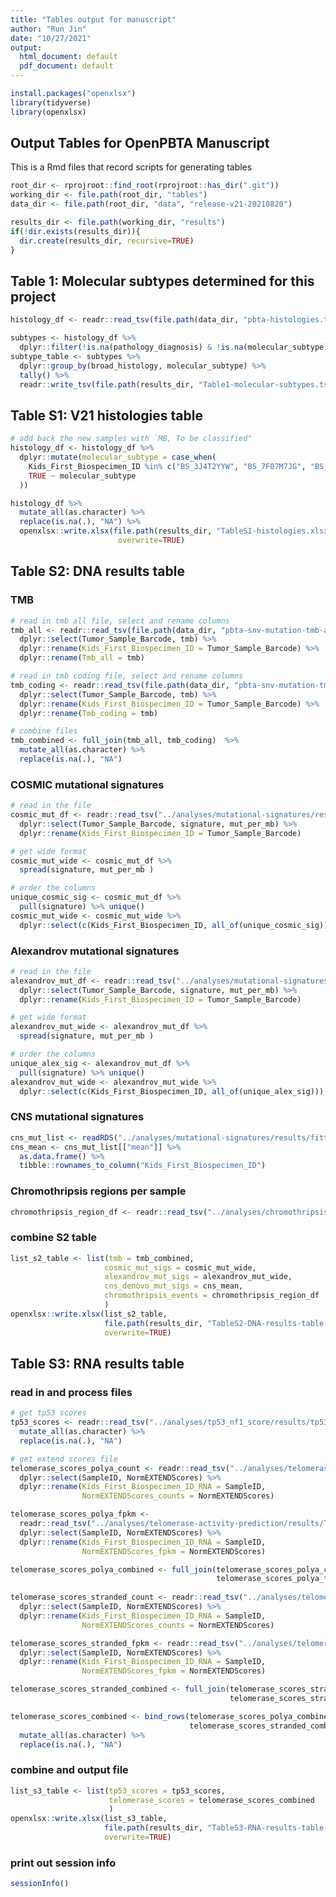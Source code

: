 ```yaml
---
title: "Tables output for manuscript"
author: "Run Jin"
date: "10/27/2021"
output:
  html_document: default
  pdf_document: default
---
```


```r
install.packages("openxlsx")
library(tidyverse)
library(openxlsx)
```

## Output Tables for OpenPBTA Manuscript
This is a Rmd files that record scripts for generating tables 

```r
root_dir <- rprojroot::find_root(rprojroot::has_dir(".git"))
working_dir <- file.path(root_dir, "tables")
data_dir <- file.path(root_dir, "data", "release-v21-20210820")

results_dir <- file.path(working_dir, "results")
if(!dir.exists(results_dir)){
  dir.create(results_dir, recursive=TRUE)
}
```

## Table 1: Molecular subtypes determined for this project
```r
histology_df <- readr::read_tsv(file.path(data_dir, "pbta-histologies.tsv"), guess_max =10000)

subtypes <- histology_df %>%
  dplyr::filter(!is.na(pathology_diagnosis) & !is.na(molecular_subtype) & !grepl("To be classified", molecular_subtype))
subtype_table <- subtypes %>%
  dplyr::group_by(broad_histology, molecular_subtype) %>%
  tally() %>%
  readr::write_tsv(file.path(results_dir, "Table1-molecular-subtypes.tsv"))

```

## Table S1: V21 histologies table

```r
# add back the new samples with `MB, To be classified"
histology_df <- histology_df %>% 
  dplyr::mutate(molecular_subtype = case_when(
    Kids_First_Biospecimen_ID %in% c("BS_3J4T2YYW", "BS_7F07M7JG", "BS_AG0BZN6F", "BS_HZNKSQ17", "BS_V6HKXX1Z", "BS_WP9J88EB", "BS_YYAPSA5P") ~ "MB, To be classified", 
    TRUE ~ molecular_subtype
  ))

histology_df %>%
  mutate_all(as.character) %>% 
  replace(is.na(.), "NA") %>%
  openxlsx::write.xlsx(file.path(results_dir, "TableS1-histologies.xlsx"),
                        overwrite=TRUE)

```

## Table S2: DNA results table
### TMB
```r

# read in tmb all file, select and rename columns
tmb_all <- readr::read_tsv(file.path(data_dir, "pbta-snv-mutation-tmb-all.tsv")) %>%
  dplyr::select(Tumor_Sample_Barcode, tmb) %>%
  dplyr::rename(Kids_First_Biospecimen_ID = Tumor_Sample_Barcode) %>% 
  dplyr::rename(Tmb_all = tmb) 

# read in tmb coding file, select and rename columns
tmb_coding <- readr::read_tsv(file.path(data_dir, "pbta-snv-mutation-tmb-coding.tsv")) %>%
  dplyr::select(Tumor_Sample_Barcode, tmb) %>%
  dplyr::rename(Kids_First_Biospecimen_ID = Tumor_Sample_Barcode) %>% 
  dplyr::rename(Tmb_coding = tmb)

# combine files
tmb_combined <- full_join(tmb_all, tmb_coding)  %>%
  mutate_all(as.character) %>% 
  replace(is.na(.), "NA")
```

### COSMIC mutational signatures
```r
# read in the file
cosmic_mut_df <- readr::read_tsv("../analyses/mutational-signatures/results/cosmic_signatures_results.tsv") %>%
  dplyr::select(Tumor_Sample_Barcode, signature, mut_per_mb) %>%
  dplyr::rename(Kids_First_Biospecimen_ID = Tumor_Sample_Barcode)

# get wide format
cosmic_mut_wide <- cosmic_mut_df %>%
  spread(signature, mut_per_mb ) 

# order the columns
unique_cosmic_sig <- cosmic_mut_df %>% 
  pull(signature) %>% unique()
cosmic_mut_wide <- cosmic_mut_wide %>%
  dplyr::select(c(Kids_First_Biospecimen_ID, all_of(unique_cosmic_sig)))

```

### Alexandrov mutational signatures
```r
# read in the file
alexandrov_mut_df <- readr::read_tsv("../analyses/mutational-signatures/results/nature_signatures_results.tsv") %>%
  dplyr::select(Tumor_Sample_Barcode, signature, mut_per_mb) %>%
  dplyr::rename(Kids_First_Biospecimen_ID = Tumor_Sample_Barcode)

# get wide format
alexandrov_mut_wide <- alexandrov_mut_df %>%
  spread(signature, mut_per_mb ) 

# order the columns
unique_alex_sig <- alexandrov_mut_df %>% 
  pull(signature) %>% unique()
alexandrov_mut_wide <- alexandrov_mut_wide %>%
  dplyr::select(c(Kids_First_Biospecimen_ID, all_of(unique_alex_sig))) 
```

### CNS mutational signatures
```r
cns_mut_list <- readRDS("../analyses/mutational-signatures/results/fitted_cns_signature_exposures.RDS")
cns_mean <- cns_mut_list[["mean"]] %>%
  as.data.frame() %>%
  tibble::rownames_to_column("Kids_First_Biospecimen_ID")  

```

### Chromothripsis regions per sample
```r
chromothripsis_region_df <- readr::read_tsv("../analyses/chromothripsis/results/chromothripsis_summary_per_sample.txt")  

```

### combine S2 table
```r
list_s2_table <- list(tmb = tmb_combined,
                     cosmic_mut_sigs = cosmic_mut_wide,
                     alexandrov_mut_sigs = alexandrov_mut_wide,
                     cns_denovo_mut_sigs = cns_mean,
                     chromothripsis_events = chromothripsis_region_df
                     )
openxlsx::write.xlsx(list_s2_table, 
                     file.path(results_dir, "TableS2-DNA-results-table.xlsx"),
                     overwrite=TRUE)
```

## Table S3: RNA results table
### read in and process files
```r
# get tp53 scores 
tp53_scores <- readr::read_tsv("../analyses/tp53_nf1_score/results/tp53_altered_status.tsv") %>%
  mutate_all(as.character) %>% 
  replace(is.na(.), "NA")

# get extend scores file
telomerase_scores_polya_count <- readr::read_tsv("../analyses/telomerase-activity-prediction/results/TelomeraseScores_PTBAPolya_counts.txt") %>%
  dplyr::select(SampleID, NormEXTENDScores) %>% 
  dplyr::rename(Kids_First_Biospecimen_ID_RNA = SampleID,
                NormEXTENDScores_counts = NormEXTENDScores)

telomerase_scores_polya_fpkm <-
  readr::read_tsv("../analyses/telomerase-activity-prediction/results/TelomeraseScores_PTBAPolya_FPKM.txt") %>%
  dplyr::select(SampleID, NormEXTENDScores) %>% 
  dplyr::rename(Kids_First_Biospecimen_ID_RNA = SampleID,
                NormEXTENDScores_fpkm = NormEXTENDScores)

telomerase_scores_polya_combined <- full_join(telomerase_scores_polya_count,
                                              telomerase_scores_polya_fpkm)
  
telomerase_scores_stranded_count <- readr::read_tsv("../analyses/telomerase-activity-prediction/results/TelomeraseScores_PTBAStranded_counts.txt") %>%
  dplyr::select(SampleID, NormEXTENDScores) %>% 
  dplyr::rename(Kids_First_Biospecimen_ID_RNA = SampleID,
                NormEXTENDScores_counts = NormEXTENDScores)

telomerase_scores_stranded_fpkm <- readr::read_tsv("../analyses/telomerase-activity-prediction/results/TelomeraseScores_PTBAStranded_FPKM.txt") %>%
  dplyr::select(SampleID, NormEXTENDScores) %>% 
  dplyr::rename(Kids_First_Biospecimen_ID_RNA = SampleID,
                NormEXTENDScores_fpkm = NormEXTENDScores)

telomerase_scores_stranded_combined <- full_join(telomerase_scores_stranded_count,
                                                 telomerase_scores_stranded_fpkm)

telomerase_scores_combined <- bind_rows(telomerase_scores_polya_combined,
                                        telomerase_scores_stranded_combined)  %>%
  mutate_all(as.character) %>% 
  replace(is.na(.), "NA")

```

### combine and output file
```r
list_s3_table <- list(tp53_scores = tp53_scores,
                      telomerase_scores = telomerase_scores_combined
                      )
openxlsx::write.xlsx(list_s3_table, 
                     file.path(results_dir, "TableS3-RNA-results-table.xlsx"), 
                     overwrite=TRUE)

```

### print out session info
```r
sessionInfo()
```

